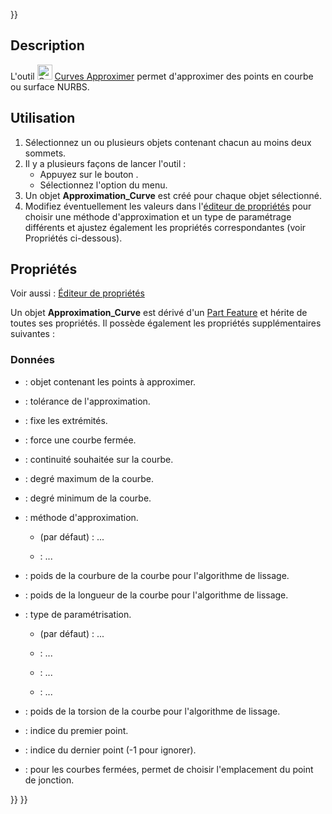 <languages/>
{{UnfinishedDocu{{#translation:}}}}

{{Docnav/fr
|[[Curves_Discretize/fr|Discrétiser]]
|[[Curves_Interpolate/fr|Interpoler]]
|[[Curves_Workbench/fr|Atelier Curves]]
|IconL=Curves_Discretize.svg
|IconR=Curves_Interpolate.svg
|IconC=Curves_workbench_icon.svg
}}

{{GuiCommand/fr
|Name=Curves Approximate
|Name/fr=Curves Approximer
|MenuLocation=Curves → Approximer
|Workbenches=[[Curves_Workbench/fr|Curves]]
}}

==Description==

L'outil [[Image:Curves_Approximate.svg|24px]] [[Curves_Approximate/fr|Curves Approximer]] permet d'approximer des points en courbe ou surface NURBS.

<span id="Usage"></span>
==Utilisation==

# Sélectionnez un ou plusieurs objets contenant chacun au moins deux sommets.
# Il y a plusieurs façons de lancer l'outil :
#* Appuyez sur le bouton {{Button|[[Image:Curves_Approximate.svg|16px]] [[Curves_Approximate/fr|Approximer]]}}.
#* Sélectionnez l'option {{MenuCommand|Curves → [[Image:Curves_Approximate.svg|16px]] Approximer}} du menu.
# Un objet '''Approximation_Curve''' est créé pour chaque objet sélectionné.
# Modifiez éventuellement les valeurs dans l'[[Property_editor/fr|éditeur de propriétés]] pour choisir une méthode d'approximation et un type de paramétrage différents et ajustez également les propriétés correspondantes (voir Propriétés ci-dessous).

<span id="Properties"></span>
==Propriétés==

Voir aussi : [[Property_editor/fr|Éditeur de propriétés]]

Un objet '''Approximation_Curve''' est dérivé d'un [[Part_Feature/fr|Part Feature]] et hérite de toutes ses propriétés. Il possède également les propriétés supplémentaires suivantes :

<span id="Data"></span>
===Données===

{{TitleProperty|Approximate}}

* {{PropertyData|ObjetPoint|Link}} : objet contenant les points à approximer.

{{TitleProperty|General}}

* {{PropertyData|Approx Tolerance|Float}} : tolérance de l'approximation.
* {{PropertyData|Clamp Ends Tolerance|Bool}} : fixe les extrémités.
* {{PropertyData|Closed|Bool}} : force une courbe fermée.
* {{PropertyData|Continuity|Enumeration}} : continuité souhaitée sur la courbe.
* {{PropertyData|Degree Max|Integer}} : degré maximum de la courbe.
* {{PropertyData|Degree Min|Integer}} : degré minimum de la courbe.
* {{PropertyData|Method|Enumeration}} : méthode d'approximation.
** {{Value|Parametrization}} (par défaut) : ...
** {{Value|Smoothing Algorithm}}: ...

{{TitleProperty|Parameters}}

* {{PropertyData|Curvature Weight|FloatConstraint}} : poids de la courbure de la courbe pour l'algorithme de lissage.
* {{PropertyData|Length Weight|FloatConstraint}} : poids de la longueur de la courbe pour l'algorithme de lissage.
* {{PropertyData|Parametrization |Enumeration}} : type de paramétrisation.
** {{Value|ChordLength}} (par défaut) : ...
** {{Value|Centripetal}} : ...
** {{Value|Uniform}} : ...
** {{Value|Curvilinear}} : ...
* {{PropertyData|Torsion Weight|FloatConstraint}} : poids de la torsion de la courbe pour l'algorithme de lissage.

{{TitleProperty|Range}}

* {{PropertyData|First Index|Integer}} : indice du premier point.
* {{PropertyData|Last Index|Integer}} : indice du dernier point (-1 pour ignorer).
* {{PropertyData|Start Offset|Integer}} : pour les courbes fermées, permet de choisir l'emplacement du point de jonction.


{{Docnav/fr
|[[Curves_Discretize/fr|Discrétiser]]
|[[Curves_Interpolate/fr|Interpoler]]
|[[Curves_Workbench/fr|Atelier Curves]]
|IconL=Curves_Discretize.svg
|IconR=Curves_Interpolate.svg
|IconC=Curves_workbench_icon.svg
}}

{{Curves Tools navi{{#translation:}}}}
{{Userdocnavi{{#translation:}}}}